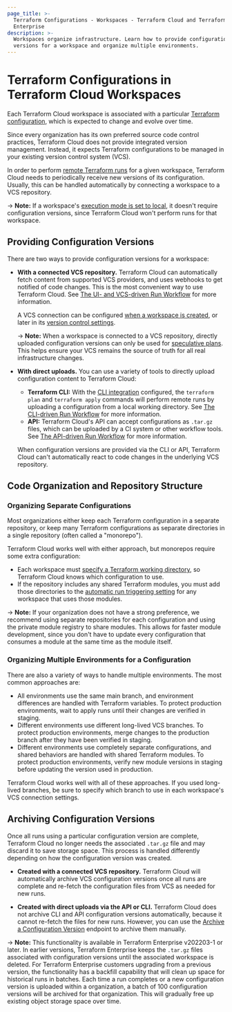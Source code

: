```yaml
---
page_title: >-
  Terraform Configurations - Workspaces - Terraform Cloud and Terraform
  Enterprise
description: >-
  Workspaces organize infrastructure. Learn how to provide configuration
  versions for a workspace and organize multiple environments.
---
```


# Terraform Configurations in Terraform Cloud Workspaces

[remote operations]: /cloud-docs/run

[execution mode]: /cloud-docs/workspaces/settings#execution-mode

[Terraform configuration]: /language

Each Terraform Cloud workspace is associated with a particular [Terraform configuration][], which is expected to change and evolve over time.

Since every organization has its own preferred source code control practices, Terraform Cloud does not provide integrated version management. Instead, it expects Terraform configurations to be managed in your existing version control system (VCS).

In order to perform [remote Terraform runs][remote operations] for a given workspace, Terraform Cloud needs to periodically receive new versions of its configuration. Usually, this can be handled automatically by connecting a workspace to a VCS repository.

-> **Note:** If a workspace's [execution mode is set to local][execution mode], it doesn't require configuration versions, since Terraform Cloud won't perform runs for that workspace.

## Providing Configuration Versions

There are two ways to provide configuration versions for a workspace:

- **With a connected VCS repository.** Terraform Cloud can automatically fetch content from supported VCS providers, and uses webhooks to get notified of code changes. This is the most convenient way to use Terraform Cloud. See [The UI- and VCS-driven Run Workflow](/cloud-docs/run/ui) for more information.

  A VCS connection can be configured [when a workspace is created](/cloud-docs/workspaces/creating), or later in its [version control settings](/cloud-docs/workspaces/settings/vcs).

  -> **Note:** When a workspace is connected to a VCS repository, directly uploaded configuration versions can only be used for [speculative plans](/cloud-docs/run/#speculative-plans). This helps ensure your VCS remains the source of truth for all real infrastructure changes.

- **With direct uploads.** You can use a variety of tools to directly upload configuration content to Terraform Cloud:

  - **Terraform CLI:** With the [CLI integration](/cli/cloud) configured, the `terraform plan` and `terraform apply` commands will perform remote runs by uploading a configuration from a local working directory. See [The CLI-driven Run Workflow](/cloud-docs/run/cli) for more information.
  - **API:** Terraform Cloud's API can accept configurations as `.tar.gz` files, which can be uploaded by a CI system or other workflow tools. See [The API-driven Run Workflow](/cloud-docs/run/api) for more information.

  When configuration versions are provided via the CLI or API, Terraform Cloud can't automatically react to code changes in the underlying VCS repository.

## Code Organization and Repository Structure

### Organizing Separate Configurations

Most organizations either keep each Terraform configuration in a separate repository, or keep many Terraform configurations as separate directories in a single repository (often called a "monorepo").

Terraform Cloud works well with either approach, but monorepos require some extra configuration:

- Each workspace must [specify a Terraform working directory](/cloud-docs/workspaces/settings#terraform-working-directory), so Terraform Cloud knows which configuration to use.
- If the repository includes any shared Terraform modules, you must add those directories to the [automatic run triggering setting](/cloud-docs/workspaces/settings/vcs#automatic-run-triggering) for any workspace that uses those modules.

-> **Note:** If your organization does not have a strong preference, we recommend using separate repositories for each configuration and using the private module registry to share modules. This allows for faster module development, since you don't have to update every configuration that consumes a module at the same time as the module itself.

### Organizing Multiple Environments for a Configuration

There are also a variety of ways to handle multiple environments. The most common approaches are:

- All environments use the same main branch, and environment differences are handled with Terraform variables. To protect production environments, wait to apply runs until their changes are verified in staging.
- Different environments use different long-lived VCS branches. To protect production environments, merge changes to the production branch after they have been verified in staging.
- Different environments use completely separate configurations, and shared behaviors are handled with shared Terraform modules. To protect production environments, verify new module versions in staging before updating the version used in production.

Terraform Cloud works well with all of these approaches. If you used long-lived branches, be sure to specify which branch to use in each workspace's VCS connection settings.

## Archiving Configuration Versions

Once all runs using a particular configuration version are complete, Terraform Cloud no longer needs the associated `.tar.gz` file and may discard it to save storage space. This process is handled differently depending on how the configuration version was created.

- **Created with a connected VCS repository.** Terraform Cloud will automatically archive VCS configuration versions once all runs are complete and re-fetch the configuration files from VCS as needed for new runs.

- **Created with direct uploads via the API or CLI.** Terraform Cloud does not archive CLI and API configuration versions automatically, because it cannot re-fetch the files for new runs. However, you can use the [Archive a Configuration Version](/cloud-docs/api-docs/configuration-versions#archive-a-configuration-version) endpoint to archive them manually.

-> **Note:** This functionality is available in Terraform Enterprise v202203-1 or later. In earlier versions, Terraform Enterprise keeps the `.tar.gz` files associated with configuration versions until the associated workspace is deleted. For Terraform Enterprise customers upgrading from a previous version, the functionality has a backfill capability that will clean up space for historical runs in batches. Each time a run completes or a new configuration version is uploaded within a organization, a batch of 100 configuration versions will be archived for that organization. This will gradually free up existing object storage space over time.
